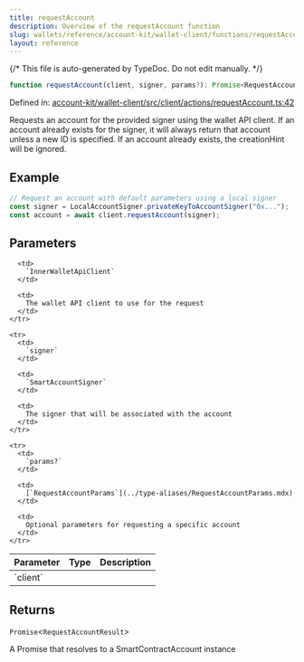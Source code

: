```yaml
---
title: requestAccount
description: Overview of the requestAccount function
slug: wallets/reference/account-kit/wallet-client/functions/requestAccount
layout: reference
---
```


{/* This file is auto-generated by TypeDoc. Do not edit manually. */}

```ts
function requestAccount(client, signer, params?): Promise<RequestAccountResult>;
```

Defined in: [account-kit/wallet-client/src/client/actions/requestAccount.ts:42](https://github.com/alchemyplatform/aa-sdk/blob/0cc60e9f694c242d91befdaa2f26cdec3ee389c5/account-kit/wallet-client/src/client/actions/requestAccount.ts#L42)

Requests an account for the provided signer using the wallet API client.
If an account already exists for the signer, it will always return that account unless a new ID is specified.
If an account already exists, the creationHint will be ignored.

## Example

```ts
// Request an account with default parameters using a local signer
const signer = LocalAccountSigner.privateKeyToAccountSigner("0x...");
const account = await client.requestAccount(signer);
```

## Parameters

<table>
  <thead>
    <tr>
      <th align="left">Parameter</th>
      <th align="left">Type</th>
      <th align="left">Description</th>
    </tr>
  </thead>

  <tbody>
    <tr>
      <td>
        `client`
      </td>

      <td>
        `InnerWalletApiClient`
      </td>

      <td>
        The wallet API client to use for the request
      </td>
    </tr>

    <tr>
      <td>
        `signer`
      </td>

      <td>
        `SmartAccountSigner`
      </td>

      <td>
        The signer that will be associated with the account
      </td>
    </tr>

    <tr>
      <td>
        `params?`
      </td>

      <td>
        [`RequestAccountParams`](../type-aliases/RequestAccountParams.mdx)
      </td>

      <td>
        Optional parameters for requesting a specific account
      </td>
    </tr>

  </tbody>
</table>

## Returns

`Promise`\<`RequestAccountResult`>

A Promise that resolves to a SmartContractAccount instance

